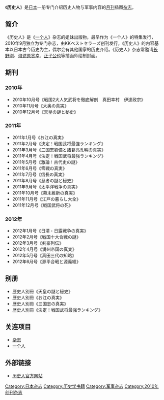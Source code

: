 《'''历史人'''》是[[日本|日本]]一册专门介绍历史人物与军事内容的[[月刊|月刊]]插图[[杂志|杂志]]。

== 简介 ==
《历史人》是《[[一个人|一个人]]》杂志的姐妹出版物，最早作为《一个人》的特集发行，2010年9月独立为专门杂志，由KKベストセラーズ创刊发行。《历史人》的内容基本以日本古今历史为主，偶尔会有其他国家的历史介绍。《历史人》杂志常邀请[[长野刚|长野刚]]、[[诹访原宽幸|诹访原宽幸]]、[[正子公也|正子公也]]等插画师绘制封面。

== 期刊 ==

=== 2010年 ===
* 2010年10月号《戦国2大人気武将を徹底解剖　真田幸村　伊達政宗》
* 2010年11月号《大奥の真実》
* 2010年12月号《天皇の謎と秘史》

=== 2011年 ===
* 2011年1月号《お江の真実》
* 2011年2月号《決定！戦国武将最強ランキング》
* 2011年3月号《三国志劉備と諸葛亮孔明の真実》
* 2011年4月号《決定！戦国武将最強ランキング》
* 2011年5月号《激論！古代史の謎》
* 2011年6月号《零戦の真実》
* 2011年7月号《信長の真実》
* 2011年8月号《忍者の謎と秘史》
* 2011年9月号《太平洋戦争の真実》
* 2011年10月号《幕末維新の真実》
* 2011年11月号《江戸の暮らし大全》
* 2011年12月号《戦国武将の死》

=== 2012年 ===
* 2012年1月号《日清・日露戦争の真実》
* 2012年2月号《戦国十大合戦の謎》
* 2012年3月号《剣豪列伝》
* 2012年4月号《満州帝国の真実》
* 2012年5月号《真田三代の知略》
* 2012年6月号《源平合戦と源義経》

== 别册 ==
* 歴史人別冊《天皇の謎と秘史》
* 歴史人別冊《お江の真実》
* 歴史人別冊《三国志の真実》
* 歴史人別冊《決定！戦国武将最強ランキング》

== 关连项目 ==
* [[杂志|杂志]]
* [[一个人|一个人]]

== 外部链接 ==
* [https://www.rekishijin.com/ 历史人官方网站] {{Wayback|url=https://www.rekishijin.com/ |date=20210106093020 }}


[[Category:日本杂志|Category:日本杂志]]
[[Category:历史学书籍|Category:历史学书籍]]
[[Category:军事杂志|Category:军事杂志]]
[[Category:2010年创刊杂志|Category:2010年创刊杂志]]